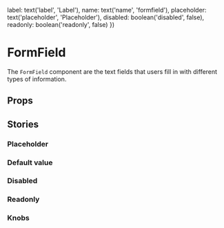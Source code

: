
  label: text('label', 'Label'),
  name: text('name', 'formfield'),
  placeholder: text('placeholder', 'Placeholder'),
  disabled: boolean('disabled', false),
  readonly: boolean('readonly', false)
})

<Meta title="Molecules/FormField" component={FormField} />

# FormField

The `FormField` component are the text fields that users fill in with different types of information.

<Preview>
  <Story name="Default">
    <FormField label="Label" name="formfield" />
  </Story>
</Preview>

## Props

<Props of={FormField} />

## Stories

### Placeholder

<Preview>
  <Story name="Placeholder">
    <FormField label="Label" name="formfield" placeholder="Placeholder" />
  </Story>
</Preview>

### Default value

<Preview>
  <Story name="Default value">
    <FormField
      label="Label"
      name="formfield"
      placeholder="Placeholder"
      value="Default value"
    />
  </Story>
</Preview>

### Disabled

<Preview>
  <Story name="Disabled">
    <FormField label="Label" name="formfield" value="Default value" disabled />
  </Story>
</Preview>

### Readonly

<Preview>
  <Story name="Readonly">
    <FormField label="Label" name="formfield" value="Default value" readonly />
  </Story>
</Preview>

### Knobs

<Preview>
  <Story name="Knobs">
    <FormField {...knobsProps()} />
  </Story>
</Preview>
